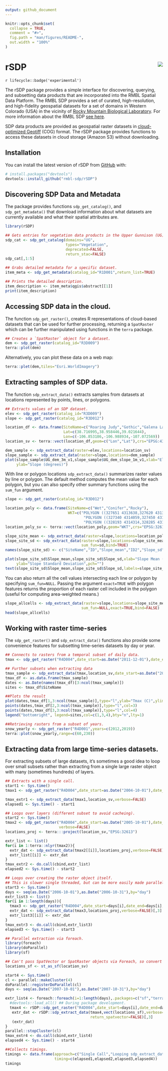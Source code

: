 ```yaml
---
output: github_document
---
```


<!-- README.md is generated from README.Rmd. Please edit that file -->

```r
knitr::opts_chunk$set(
  collapse = TRUE,
  comment = "#>",
  fig.path = "man/figures/README-",
  out.width = "100%"
)
```

# rSDP <img src="man/figures/logo.png" align="right" />

<!-- badges: start -->
`r lifecycle::badge('experimental')`
<!-- badges: end -->

The rSDP package provides a simple interface for discovering, querying, and subsetting data products that are incorporated into the RMBL Spatial Data Platform. The RMBL SDP provides a set of curated, high-resolution, and high-fidelity geospatial datasets for a set of domains in Western Colorado (USA) in the vicinity of [Rocky Mountain Biological Laboratory](https://rmbl.org). For more information about the RMBL SDP [see here](https://www.rmbl.org/scientists/resources/spatial-data-platform/).

SDP data products are provided as geospatial raster datasets in [cloud-optimized Geotiff]() (COG) format. The rSDP package provides functions to access these datasets in cloud storage (Amazon S3) without downloading.

## Installation

You can install the latest version of rSDP from [GitHub](https://github.com/) with:

```r
# install.packages("devtools")
devtools::install_github("rmbl-sdp/rSDP")
```

## Discovering SDP Data and Metadata

The package provides functions `sdp_get_catalog()`, and `sdp_get_metadata()` that download information about what datasets are currently available and what their spatial attributes are.

```r
library(rSDP)

## Gets entries for vegetation data products in the Upper Gunnison (UG) domain.
sdp_cat <- sdp_get_catalog(domains="UG", 
                           types="Vegetation",
                           deprecated=FALSE,
                           return_stac=FALSE)
sdp_cat[,1:5]
```

```r
## Grabs detailed metadata for a specific dataset.
item_meta <- sdp_get_metadata(catalog_id="R1D001",return_list=TRUE)

## Prints the detailed description.
item_description <- item_meta$qgis$abstract[[1]]
print(item_description)
```
## Accessing SDP data in the cloud.

The function `sdp_get_raster()`, creates R representations of cloud-based datasets that can be used for further processing, returning a `SpatRaster` which can be further manipulated using functions in the `terra` package.

```r
## Creates a `SpatRaster` object for a dataset.
dem <- sdp_get_raster(catalog_id="R3D009")
terra::plot(dem)
```
Alternatively, you can plot these data on a web map:

```r
terra::plet(dem,tiles="Esri.WorldImagery")
```


## Extracting samples of SDP data.

The function `sdp_extract_data()` extracts samples from datasets at locations represented by points, lines, or polygons.
```r
## Extracts values of an SDP dataset.
elev <- sdp_get_raster(catalog_id="R3D009")
slope <- sdp_get_raster(catalog_id="R3D012")

location_df <- data.frame(SiteName=c("Roaring Judy","Gothic","Galena Lake"),
                          Lat=c(38.716995,38.958446,39.021644),
                          Lon=c(-106.853186,-106.988934,-107.072569))
location_sv <- terra::vect(location_df,geom=c("Lon","Lat"),crs="EPSG:4327")

dem_sample <- sdp_extract_data(raster=elev,locations=location_sv)
slope_sample <- sdp_extract_data(raster=slope,locations=dem_sample)
plot(slope_sample$UG_dem_3m_v1,slope_sample$UG_dem_slope_1m_v1,xlab="Elevation (m).",
     ylab="Slope (degrees)")
```

With line or polygon locations `sdp_extract_data()` summarizes raster values by line or polygon. The default method computes the mean value for each polygon, but you can also specify other summary functions using the `sum_fun` argument. 

```r
slope <- sdp_get_raster(catalog_id="R3D012")

location_poly <- data.frame(SiteName=c("Wet","Conifer","Rocky"),
                            WKT=c("POLYGON ((327651 4313638,327620 4313727,327693 4313759, 327651 4313638))",
                                   "POLYGON ((327340 4314059,327450 4314026,327418 4313970,327340 4314059))",
                                   "POLYGON ((328193 4314314,328285 4314274,328244 4314223, 328193 4314314))"))
location_poly_sv <- terra::vect(location_poly,geom="WKT",crs="EPSG:32613")

slope_site_mean <- sdp_extract_data(raster=slope,locations=location_poly_sv)
slope_site_sd <- sdp_extract_data(raster=slope,locations=slope_site_mean,
                                  sum_fun=sd,bind=TRUE)
names(slope_site_sd) <- c("SiteName","ID","Slope_mean","ID2","Slope_sd")

plot(slope_site_sd$Slope_mean,slope_site_sd$Slope_sd,xlab="Slope Mean (deg.)",
     ylab="Slope Standard Deviation",pch="")
text(slope_site_sd$Slope_mean,slope_site_sd$Slope_sd,labels=slope_site_sd$SiteName)
```
You can also return all the cell values intersecting each line or polygon by specifying `sum_fun=NULL`. Passing the argument `exact=TRUE` with polygon features returns the proportion of each raster cell included in the polygon (useful for computing area-weighted means.)

```r
slope_allcells <- sdp_extract_data(raster=slope,locations=slope_site_mean,
                                  sum_fun=NULL,exact=TRUE,bind=FALSE)
head(slope_allcells)
```

## Working with raster time-series

The `sdp_get_raster()` and `sdp_extract_data()` functions also provide some convenience features for subsetting time-series datasets by day or year.

```r
## Connects to rasters from a temporal subset of daily data.
tmax <- sdp_get_raster("R4D004",date_start=as.Date("2011-12-01"),date_end=as.Date("2011-12-30"))

## Further subsets when extracting data
tmax_sample <- sdp_extract_data(tmax,location_sv,date_start=as.Date("2011-12-01"),date_end=as.Date("2011-12-20"))
tmax_df <- as.data.frame(tmax_sample)
dates <- as.Date(names(tmax_df)[3:ncol(tmax_sample)])
sites <- tmax_df$SiteName

##Plots the result
plot(dates,tmax_df[1,3:ncol(tmax_sample)],type="l",ylab="Tmax (C)",ylim=c(-15,7))
points(dates,tmax_df[2,3:ncol(tmax_sample)],type="l",col=3)
points(dates,tmax_df[3,3:ncol(tmax_sample)],type="l",col=4)
legend("bottomright", legend=sites,col=c(1,3,4),bty="n",lty=1)

##Retrieving rasters from a subset of years.
snow_yearly <- sdp_get_raster("R4D001",years=c(2012,2019))
terra::plot(snow_yearly,range=c(60,230))
```

## Extracting data from large time-series datasets.

For extracting subsets of large datasets, it's sometimes a good idea to loop over small subsets rather than extracting from a single large raster object with many (sometimes hundreds) of layers.

```r
## Extracts with a single call.
start1 <- Sys.time()
tmax1 <- sdp_get_raster("R4D004",date_start=as.Date("2004-10-01"),date_end=as.Date("2004-10-31"))

tmax_extr1 <- sdp_extract_data(tmax1,location_sv,verbose=FALSE)
elapsed1 <- Sys.time() - start1

## Loops over layers (different subset to avoid cacheing).
start2 <- Sys.time()
tmax2 <- sdp_get_raster("R4D004",date_start=as.Date("2005-10-01"),date_end=as.Date("2005-10-31"),
                        verbose=FALSE)
locations_proj <- terra:::project(location_sv,"EPSG:32613")

extr_list <- list()
for(i in 1:terra::nlyr(tmax2)){
  extr_dat <- sdp_extract_data(tmax2[[i]],locations_proj,verbose=FALSE)[,3]
  extr_list[[i]] <- extr_dat
}
tmax_extr2 <- do.call(cbind,extr_list)
elapsed2 <- Sys.time() - start2

## Loops over creating the raster object itself. 
## This is slower single threaded, but can be more easily made parallel.
start3 <- Sys.time()
days <- seq(as.Date("2006-10-01"),as.Date("2006-10-31"),by="day")
extr_list3 <- list()
for(i in 1:length(days)){
  tmax3 <- sdp_get_raster("R4D004",date_start=days[i],date_end=days[i],verbose=FALSE)
  extr_dat <- sdp_extract_data(tmax3,locations_proj,verbose=FALSE)[,3]
  extr_list3[[i]] <- extr_dat
}
tmax_extr3 <- do.call(cbind,extr_list3)
elapsed3 <- Sys.time() - start3

## Parallel extraction via foreach.
library(foreach)
library(doParallel)
library(sf)

## Can't pass SpatVector or SpatRaster objects via Foreach, so convert to sf.
locations_sf <- st_as_sf(location_sv)

start4 <- Sys.time()
cl <- parallel::makeCluster(4)
doParallel::registerDoParallel(cl)
days <- seq(as.Date("2007-10-01"),as.Date("2007-10-31"),by="day")

extr_list4 <- foreach::foreach(i=1:length(days),.packages=c("sf","terra","rSDP")) %dopar% {
  #devtools::load_all() ## During package development.
  tmax4 <- rSDP::sdp_get_raster("R4D004",date_start=days[i],date_end=days[i],verbose=FALSE)
   extr_dat <- rSDP::sdp_extract_data(tmax4,vect(locations_sf),verbose=FALSE,
                                      return_spatvector=FALSE)[,3]
   (extr_dat)
}
parallel::stopCluster(cl)
tmax_extr4 <- do.call(cbind,extr_list4)
elapsed4 <- Sys.time() - start4

##Collects timings.
timings <- data.frame(approach=c("Single Call","Looping sdp_extract_data()","Looping over sdp_get_raster()","Foreach"),
                      timing=c(elapsed1,elapsed2,elapsed3,elapsed4))
timings
```
